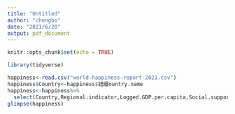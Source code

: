 ```yaml
---
title: "Untitled"
author: "chengbo"
date: "2021/6/20"
output: pdf_document
---
```


```r
knitr::opts_chunk$set(echo = TRUE)
```
```r
library(tidyverse)

```

```r
happiness<-read.csv("world-happiness-report-2021.csv")
happiness$Country<-happiness$锘緾ountry.name
happiness<-happiness%>%
  select(Country,Regional.indicator,Logged.GDP.per.capita,Social.support,Freedom.to.make.life.choices,Generosity,Perceptions.of.corruption,Healthy.life.expectancy)
glimpse(happiness)
```

